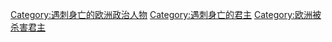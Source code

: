 [[Category:遇刺身亡的欧洲政治人物|Category:遇刺身亡的欧洲政治人物]]
[[Category:遇刺身亡的君主|Category:遇刺身亡的君主]]
[[Category:欧洲被杀害君主|Category:欧洲被杀害君主]]